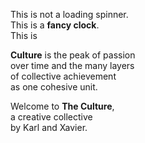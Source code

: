 
<Styles />
<TimeProvider>
  <Hero>
    <TwentyFourHoursClock />
  </Hero>

This is not a loading spinner.<br />
This is a <strong>fancy clock</strong>.<br />
This is <Emphasis><Time /></Emphasis>

</TimeProvider>

<!--
  White Space consistency:
  - adjust the Logo view box so there is almost no top/bottom padding
  - add an empty <p /> tag to have the same responsive margin as other paragraphs
  - write the description of the system inside an HTML comment (isn't that awesome?!)
-->

<Logo width="50%" viewBox="0 190 800 220" />
<p />

<p>
  <strong>Culture</strong> is the peak of <Emphasis>passion</Emphasis>
  <br />
  over <Emphasis>time</Emphasis> and the many layers
  <br />
  of collective achievement
  <br />
  as one cohesive <Emphasis>unit</Emphasis>.
</p>

Welcome to <strong>The Culture</strong>,<br />
a creative collective<br />
by Karl and Xavier.

<GetTheNews />
